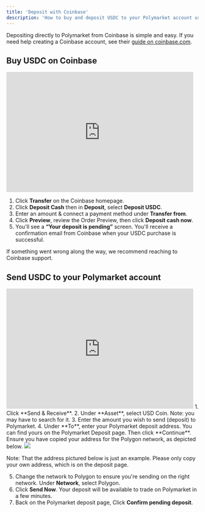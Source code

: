 ```yaml
---
title: 'Deposit with Coinbase' 
description: 'How to buy and deposit USDC to your Polymarket account using Coinbase.'
---
```


Depositing directly to Polymarket from Coinbase is simple and easy. If you need help creating a Coinbase account, see their [guide on coinbase.com](https://help.coinbase.com/en/coinbase/getting-started).

Buy USDC on Coinbase
---  
<iframe width="490" height="315" src="https://www.youtube.com/embed/IlDLdqT8RjU?si=v8iHe20FNqob_Cgr" title="YouTube video player" frameborder="0" allow="accelerometer; autoplay; clipboard-write; encrypted-media; gyroscope; picture-in-picture; web-share" referrerpolicy="strict-origin-when-cross-origin" allowfullscreen></iframe>

1. Click <Tooltip tip="Coinbase treats USDC as a cash balance, you 'buy' it by 'Transfering' or 'Depositing'  ">**Transfer**</Tooltip> on the Coinbase homepage.
2. Click **Deposit Cash** then in **Deposit**, select **Deposit USDC**.
3. Enter an amount & connect a payment method under **Transfer from**.
4. Click **Preview**, review the Order Preview, then click **Deposit cash now**.
5. You'll see a **“Your deposit is pending”** screen. You'll receive a confirmation email from Coinbase when your USDC purchase is successful.

If something went wrong along the way, we recommend reaching to Coinbase support. 

Send USDC to your Polymarket account
--- 
<iframe width="490" height="315" src="https://www.youtube.com/embed/O6HaKdE9d80?si=NwuCGTzcilUhVQwg" title="YouTube video player" frameborder="0" allow="accelerometer; autoplay; clipboard-write; encrypted-media; gyroscope; picture-in-picture; web-share" referrerpolicy="strict-origin-when-cross-origin" allowfullscreen></iframe>
1. Click **Send & Receive**.
2. Under **Asset**, select USD Coin. Note: you may have to search for it. 
3. Enter the amount you wish to send (deposit) to Polymarket.
4.  Under **To**, enter your Polymarket deposit address. You can find yours on the Polymarket Deposit page. Then click **Continue**. 
Ensure you have copied your address for the Polygon network, as depicted below. 

<Frame caption="Note: That the address pictured below is just an example. Please only copy your own address, which is on the deposit page. ">
  <img src="https://images.spr.so/cdn-cgi/imagedelivery/j42No7y-dcokJuNgXeA0ig/36360648-4bfb-4fde-bae3-9b419bd842e5/Screenshot_2023-09-14_at_12.28.14_PM/w=2048,quality=90,fit=scale-down" />
</Frame>

Note: That the address pictured below is just an example. Please only copy your own address, which is on the deposit page. 

5. Change the network to Polygon to ensure you're sending on the right network. Under **Network**, select Polygon.
6. Click **Send Now**. Your deposit will be available to trade on Polymarket in a few minutes.
7. Back on the Polymarket deposit page, Click **Confirm pending deposit**. 

